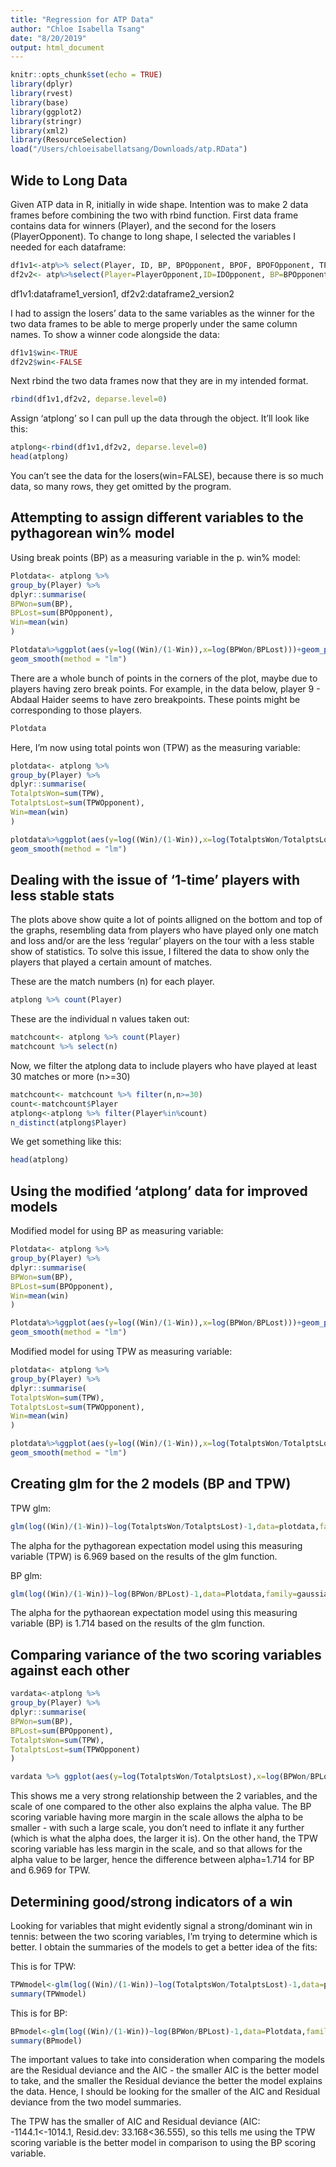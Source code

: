 ```yaml
---
title: "Regression for ATP Data"
author: "Chloe Isabella Tsang"
date: "8/20/2019"
output: html_document
---
```


```r
knitr::opts_chunk$set(echo = TRUE)
library(dplyr)
library(rvest)
library(base)
library(ggplot2)
library(stringr)
library(xml2)
library(ResourceSelection)
load("/Users/chloeisabellatsang/Downloads/atp.RData")
```

## Wide to Long Data
Given ATP data in R, initially in wide shape. Intention was to make 2 data frames before combining the two with rbind function. First data frame contains data for winners (Player), and the second for the losers (PlayerOpponent). To change to long shape, I selected the variables I needed for each dataframe:

```r
df1v1<-atp%>% select(Player, ID, BP, BPOpponent, BPOF, BPOFOpponent, TPW, TPWOpponent) 
df2v2<- atp%>%select(Player=PlayerOpponent,ID=IDOpponent, BP=BPOpponent,BPOpponent=BP, BPOF=BPOFOpponent, BPOFOpponent=BPOF, TPW=TPWOpponent, TPWOpponent=TPW)
```
df1v1:dataframe1_version1,
df2v2:dataframe2_version2

I had to assign the losers' data to the same variables as the winner for the two data frames to be able to merge properly under the same column names. To show a winner code alongside the data:
```r
df1v1$win<-TRUE
df2v2$win<-FALSE
```
Next rbind the two data frames now that they are in my intended format. 
```r
rbind(df1v1,df2v2, deparse.level=0)
```
Assign 'atplong' so I can pull up the data through the object. It'll look like this:
```r
atplong<-rbind(df1v1,df2v2, deparse.level=0)
head(atplong)
```
You can't see the data for the losers(win=FALSE), because there is so much data, so many rows, they get omitted by the program.

## Attempting to assign different variables to the pythagorean win% model
Using break points (BP) as a measuring variable in the p. win% model:

```r
Plotdata<- atplong %>% 
group_by(Player) %>%
dplyr::summarise(
BPWon=sum(BP),
BPLost=sum(BPOpponent),
Win=mean(win)
)

Plotdata%>%ggplot(aes(y=log((Win)/(1-Win)),x=log(BPWon/BPLost)))+geom_point(size=2,col="#1792d0") +
geom_smooth(method = "lm")
```

There are a whole bunch of points in the corners of the plot, maybe due to players having zero break points. For example, in the data below, player 9 - Abdaal Haider seems to have zero breakpoints. These points might be corresponding to those players.
```r
Plotdata
```

Here, I'm now using total points won (TPW) as the measuring variable:
```r
plotdata<- atplong %>%
group_by(Player) %>%
dplyr::summarise(
TotalptsWon=sum(TPW),
TotalptsLost=sum(TPWOpponent),
Win=mean(win)
)

plotdata%>%ggplot(aes(y=log((Win)/(1-Win)),x=log(TotalptsWon/TotalptsLost)))+geom_point(size=2,col="#1792d0") +
geom_smooth(method = "lm")
```


## Dealing with the issue of '1-time' players with less stable stats 

The plots above show quite a lot of points alligned on the bottom and top of the graphs, resembling data from players who have played only one match and loss and/or are the less 'regular' players on the tour with a less stable show of statistics. To solve this issue, I filtered the data to show only the players that played a certain amount of matches.

These are the match numbers (n) for each player.
```r
atplong %>% count(Player)
```

These are the individual n values taken out:
```r
matchcount<- atplong %>% count(Player)
matchcount %>% select(n)
```

Now, we filter the atplong data to include players who have played at least 30 matches or more (n>=30)
```r
matchcount<- matchcount %>% filter(n,n>=30)
count<-matchcount$Player
atplong<-atplong %>% filter(Player%in%count)
n_distinct(atplong$Player)
```
We get something like this:
```r
head(atplong)
```

## Using the modified 'atplong' data for improved models
Modified model for using BP as measuring variable:
```r
Plotdata<- atplong %>% 
group_by(Player) %>%
dplyr::summarise(
BPWon=sum(BP),
BPLost=sum(BPOpponent),
Win=mean(win)
)

Plotdata%>%ggplot(aes(y=log((Win)/(1-Win)),x=log(BPWon/BPLost)))+geom_point(size=2,col="#1792d0") +
geom_smooth(method = "lm")
```

Modified model for using TPW as measuring variable:
```r
plotdata<- atplong %>%
group_by(Player) %>%
dplyr::summarise(
TotalptsWon=sum(TPW),
TotalptsLost=sum(TPWOpponent),
Win=mean(win)
)

plotdata%>%ggplot(aes(y=log((Win)/(1-Win)),x=log(TotalptsWon/TotalptsLost)))+geom_point(size=2,col="#1792d0") +
geom_smooth(method = "lm")
```

## Creating glm for the 2 models (BP and TPW)
TPW glm:
```r
glm(log((Win)/(1-Win))~log(TotalptsWon/TotalptsLost)-1,data=plotdata,family=gaussian)
```
The alpha for the pythagorean expectation model using this measuring variable (TPW) is 6.969 based on the results of the glm function. 

BP glm:
```r
glm(log((Win)/(1-Win))~log(BPWon/BPLost)-1,data=Plotdata,family=gaussian)
```
The alpha for the pythaorean expectation model using this measuring variable (BP) is 1.714 based on the results of the glm function. 

## Comparing variance of the two scoring variables against each other
```r
vardata<-atplong %>%
group_by(Player) %>%
dplyr::summarise(
BPWon=sum(BP),
BPLost=sum(BPOpponent),
TotalptsWon=sum(TPW),
TotalptsLost=sum(TPWOpponent)
)

vardata %>% ggplot(aes(y=log(TotalptsWon/TotalptsLost),x=log(BPWon/BPLost)))+geom_point(size=2,col="#1792d0")+geom_smooth(method="lm") + scale_y_continuous(lim = c(-1, 1)) +scale_x_continuous(lim = c(-1, 1))
```
This shows me a very strong relationship between the 2 variables, and the scale of one compared to the other also explains the alpha value. The BP scoring variable having more margin in the scale allows the alpha to be smaller - with such a large scale, you don't need to inflate it any further (which is what the alpha does, the larger it is). On the other hand, the TPW scoring variable has less margin in the scale, and so that allows for the alpha value to be larger, hence the difference between alpha=1.714 for BP and 6.969 for TPW. 

## Determining good/strong indicators of a win
Looking for variables that might evidently signal a strong/dominant win in tennis: between the two scoring variables, I'm trying to determine which is better. I obtain the summaries of the models to get a better idea of the fits:

This is for TPW:
```r
TPWmodel<-glm(log((Win)/(1-Win))~log(TotalptsWon/TotalptsLost)-1,data=plotdata,family=gaussian)
summary(TPWmodel)
```

This is for BP:
```r
BPmodel<-glm(log((Win)/(1-Win))~log(BPWon/BPLost)-1,data=Plotdata,family=gaussian)
summary(BPmodel)
```

The important values to take into consideration when comparing the models are the Residual deviance and the AIC - the smaller AIC is the better model to take, and the smaller the Residual deviance the better the model explains the data. Hence, I should be looking for the smaller of the AIC and Residual deviance from the two model summaries. 

The TPW has the smaller of AIC and Residual deviance (AIC: -1144.1<-1014.1, Resid.dev: 33.168<36.555), so this tells me using the TPW scoring variable is the better model in comparison to using the BP scoring variable. 


